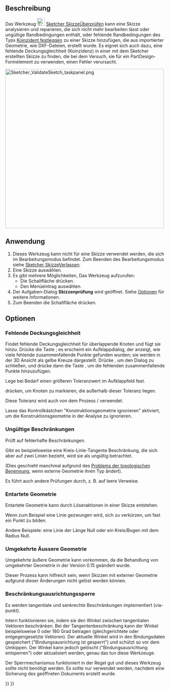 <languages/>

{{Docnav/de
|[[Sketcher_ReorientSketch/de|SkizzeAusrichten]]
|[[Sketcher_MergeSketches/de|SkizzenZusammenführen]]
|[[Sketcher_Workbench/de|Sketcher]]
|IconL=Sketcher_ReorientSketch.svg
|IconR=Sketcher MergeSketch.svg‎
|IconC=Workbench_Sketcher.svg
}}

{{GuiCommand/de
|Name=Sketcher ValidateSketch
|Name/de=Sketcher SkizzeÜberprüfen
|MenuLocation=Sketch → Skizze überprüfen...
|Workbenches=[[Sketcher_Workbench/de|Sketcher]], [[PartDesign_Workbench/de|PartDesign]]
|SeeAlso=[[Sketcher_ConstrainCoincident/de|Sketcher KoinzidentFestlegen]]
}}

<span id="Description"></span>
==Beschreibung==

Das Werkzeug [[Image:Sketcher_ValidateSketch.svg|24px]] [[Sketcher_ValidateSketch/de|Sketcher SkizzeÜberprüfen]] kann eine Skizze analysieren und reparieren, die sich nicht mehr bearbeiten lässt oder ungültige Randbedingungen enthält, oder fehlende Randbedingungen des Typs [[Sketcher_ConstrainCoincident/de|Koinzident festleggen]] zu einer Skizze hinzufügen, die aus importierter Geometrie, wie DXF-Dateien, erstellt wurde. Es eignet sich auch dazu, eine fehlende Deckungsgleichheit (Koinzidenz) in einer mit dem Sketcher erstellten Skizze zu finden, die bei dem Versuch, sie für ein PartDesign-Formelement zu verwenden, einen Fehler verursacht.

[[File:Sketcher_ValidateSketch_taskpanel.png|x500px]]
{{Caption|Das Skizzierer Aufgabenpaneel Validierung}}

<span id="Usage"></span>
==Anwendung==

# Dieses Werkzeug kann nicht für eine Skizze verwendet werden, die sich im Bearbeitungsmodus befindet. Zum Beenden des Bearbeitungsmodus siehe [[Sketcher_LeaveSketch/de|Sketcher SkizzeVerlassen]].
# Eine Skizze auswählen.
# Es gibt mehrere Möglichkeiten, Das Werkzeug aufzurufen:
#* Die Schaltfläche {{Button|[[Image:Sketcher_ValidateSketch.svg|16px]] [[Sketcher_ValidateSketch/de|Skizze überprüfen...]]}} drücken.
#* Den Menüeintrag {{MenuCommand|Skizze → Skizze überprüfen...}} auswählen.
# Der Aufgaben-Dialog '''Skizzenprüfung''' wird geöffnet. Siehe [[#Optionen|Optionen]] für weitere Informationen.
# Zum Beenden die Schaltfläche {{Button|Schließen}} drücken.

<span id="Options"></span>
==Optionen==

<span id="Missing_Coincidences"></span>
===Fehlende Deckungsgleichheit===

Findet fehlende Deckungsgleichheit für überlappende Knoten und fügt sie hinzu. Drücke die Taste {{Button|Find}}; es erscheint ein Aufklappdialog, der anzeigt, wie viele fehlende zusammenfallende Punkte gefunden wurden; sie werden in der 3D Ansicht als gelbe Kreuze dargestellt. Drücke {{Button|OK}}, um den Dialog zu schließen, und drücke dann die Taste {{Button|Fix}}, um die fehlenden zusammenfallende Punkte hinzuzufügen.

<div class="mw-translate-fuzzy">
Lege bei Bedarf einen größeren Toleranzwert im Aufklappfeld fest.
</div>

{{Button|Fehlerhafte Knotenpunkte hervorheben}} drücken, um Knoten zu markieren, die außerhalb dieser Toleranz liegen.

Diese Toleranz wird auch von dem Prozess {{Button|Find}}/{{Button|Fix}} verwendet.

Lasse das Kontrollkästchen "Konstruktionsgeometrie ignorieren" aktiviert, um die Konstruktionsgeometrie in der Analyse zu ignorieren.

<span id="Invalid_Constraints"></span>
===Ungültige Beschränkungen===

Prüft auf fehlerhafte Beschränkungen.

Gibt es beispielsweise eine Kreis-Linie-Tangente Beschränkung, die sich aber auf zwei Linien bezieht, wird sie als ungültig betrachtet.

(Dies geschieht manchmal aufgrund des [[Topological_naming_problem/de|Problems der topologischen Benennung]], wenn externe Geometrie ihren Typ ändert).

Es führt auch andere Prüfungen durch, z. B. auf leere Verweise.

<span id="Degenerated_Geometry"></span>
===Entartete Geometrie===

Entartete Geometrie kann durch Löseraktionen in einer Skizze entstehen.

Wenn zum Beispiel eine Linie gezwungen wird, sich zu verkürzen, um fast ein Punkt zu bilden.

Andere Beispiele: eine Linie der Länge Null oder ein Kreis/Bogen mit dem Radius Null.

<span id="Reversed_External_Geometry"></span>
===Umgekehrte Äussere Geometrie===

Umgekehrte äußere Geometrie kann vorkommen, da die Behandlung von umgekehrter Geometrie in der Version 0.15 geändert wurde.

Dieser Prozess kann hilfreich sein, wenn Skizzen mit externer Geometrie aufgrund dieser Änderungen nicht gelöst werden können.

<span id="Constraint_Orientation_Locking"></span>
===Beschränkungsausrichtungssperre===

Es werden tangentiale und senkrechte Beschränkungen implementiert (via-punkt).

Intern funktionieren sie, indem sie den Winkel zwischen tangentialen Vektoren beschränken. Bei der Tangentenbeschränkung kann der Winkel beispielsweise 0 oder 180 Grad betragen (gleichgerichtete oder entgegengesetzte Vektoren). Der aktuelle Winkel wird in den Bindungsdaten gespeichert ("Bindungsausrichtung ist gesperrt") und schützt so vor dem Umkippen. Der Winkel kann jedoch gelöscht ("Bindungsausrichtung entsperren") oder aktualisiert werden; genau das tun diese Werkzeuge. 

Der Sperrmechanismus funktioniert in der Regel gut und dieses Werkzeug sollte nicht benötigt werden. Es sollte nur verwendet werden, nachdem eine Sicherung des geöffneten Dokuments erstellt wurde.


{{Docnav/de
|[[Sketcher_ReorientSketch/de|SkizzeAusrichten]]
|[[Sketcher_MergeSketches/de|SkizzenZusammenführen]]
|[[Sketcher_Workbench/de|Sketcher]]
|IconL=Sketcher_ReorientSketch.svg
|IconR=Sketcher MergeSketch.svg‎
|IconC=Workbench_Sketcher.svg
}}

{{Sketcher_Tools_navi{{#translation:}}}}
{{Userdocnavi{{#translation:}}}}